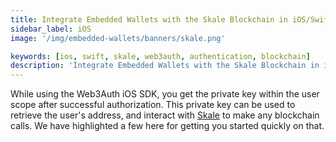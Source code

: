 ```yaml
---
title: Integrate Embedded Wallets with the Skale Blockchain in iOS/Swift Applications
sidebar_label: iOS
image: '/img/embedded-wallets/banners/skale.png'

keywords: [ios, swift, skale, web3auth, authentication, blockchain]
description: 'Integrate Embedded Wallets with the Skale Blockchain in iOS/Swift Applications | Embedded Wallets'
---
```



<SEO
  title="Integrate Embedded Wallets with the Skale Blockchain in iOS/Swift Applications"
  description="Integrate Embedded Wallets with the Skale Blockchain in iOS/Swift Applications | Embedded Wallets"
  image="https://docs.metamask.io/img/embedded-wallets/banners/skale.png"
  slug="/embedded-wallets/connect-blockchain/evm/skale/ios"
/>

While using the Web3Auth iOS SDK, you get the private key within the user scope after successful authorization. This private key can be used to retrieve the user's address, and interact with [Skale](https://skale.space/) to make any blockchain calls. We have highlighted a few here for getting you started quickly on that.

<EVMInteraction />
